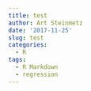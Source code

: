 ```yaml
---
title: test
author: Art Steinmetz
date: '2017-11-25'
slug: test
categories:
  - R
tags:
  - R Markdown
  - regression
---
```


